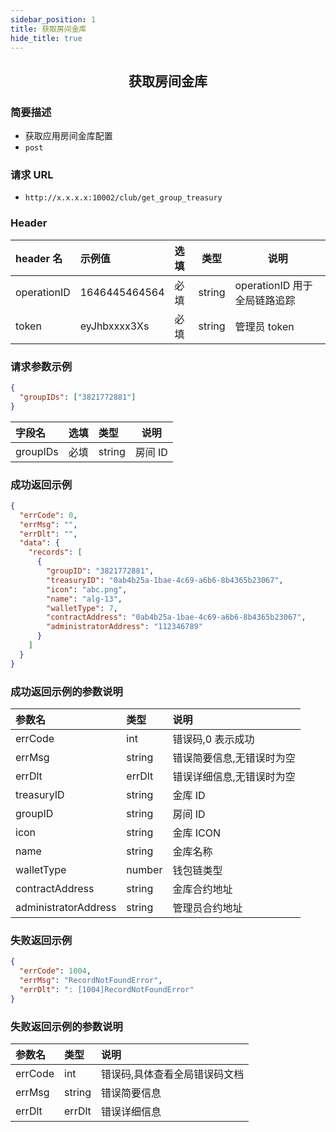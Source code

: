 ```yaml
---
sidebar_position: 1
title: 获取房间金库
hide_title: true
---
```


<center>

## 获取房间金库

</center>

### 简要描述

- 获取应用房间金库配置
- `post`

### 请求 URL

- `http://x.x.x.x:10002/club/get_group_treasury`

### Header

| header 名   | 示例值        | 选填 | 类型   | 说明                         |
| :---------- | :------------ | :--- | ------ | ---------------------------- |
| operationID | 1646445464564 | 必填 | string | operationID 用于全局链路追踪 |
| token       | eyJhbxxxx3Xs  | 必填 | string | 管理员 token                 |

### 请求参数示例

```json
{
  "groupIDs": ["3821772881"]
}
```

| 字段名   | 选填 | 类型   | 说明    |
| :------- | :--- | :----- | ------- |
| groupIDs | 必填 | string | 房间 ID |

### 成功返回示例

```json
{
  "errCode": 0,
  "errMsg": "",
  "errDlt": "",
  "data": {
    "records": [
      {
        "groupID": "3821772881",
        "treasuryID": "0ab4b25a-1bae-4c69-a6b6-8b4365b23067",
        "icon": "abc.png",
        "name": "alg-13",
        "walletType": 7,
        "contractAddress": "0ab4b25a-1bae-4c69-a6b6-8b4365b23067",
        "administratorAddress": "112346789"
      }
    ]
  }
}
```

### 成功返回示例的参数说明

| 参数名               | 类型   | 说明                      |
| :------------------- | :----- | :------------------------ |
| errCode              | int    | 错误码,0 表示成功         |
| errMsg               | string | 错误简要信息,无错误时为空 |
| errDlt               | errDlt | 错误详细信息,无错误时为空 |
| treasuryID           | string | 金库 ID                   |
| groupID              | string | 房间 ID                   |
| icon                 | string | 金库 ICON                 |
| name                 | string | 金库名称                  |
| walletType           | number | 钱包链类型                |
| contractAddress      | string | 金库合约地址              |
| administratorAddress | string | 管理员合约地址            |

### 失败返回示例

```json
{
  "errCode": 1004,
  "errMsg": "RecordNotFoundError",
  "errDlt": ": [1004]RecordNotFoundError"
}
```

### 失败返回示例的参数说明

| 参数名  | 类型   | 说明                          |
| :------ | :----- | :---------------------------- |
| errCode | int    | 错误码,具体查看全局错误码文档 |
| errMsg  | string | 错误简要信息                  |
| errDlt  | errDlt | 错误详细信息                  |
